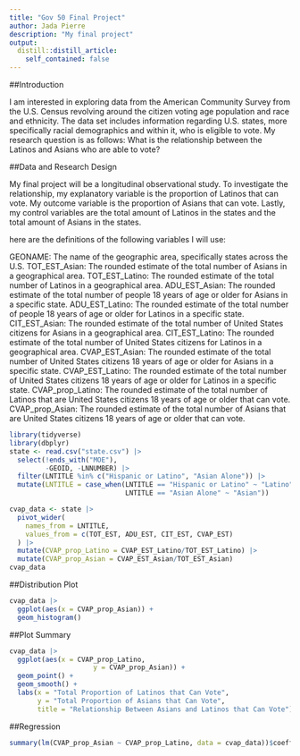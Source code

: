 ```yaml
---
title: "Gov 50 Final Project"
author: Jada Pierre
description: "My final project"
output:
  distill::distill_article:
    self_contained: false
---
```

##Introduction

I am interested in exploring data from the American Community Survey from the U.S. Census revolving around the citizen voting age population and race and ethnicity. The data set includes information regarding U.S. states, more specifically racial demographics and within it, who is eligible to vote. My research question is as follows: What is the relationship between the Latinos and Asians who are able to vote?

##Data and Research Design

My final project will be a longitudinal observational study. To investigate the relationship, my explanatory variable is the proportion of Latinos that can vote. My outcome variable is the proportion of Asians that can vote. Lastly, my control variables are the total amount of Latinos in the states and the total amount of Asians in the states.

here are the definitions of the following variables I will use:

GEONAME: The name of the geographic area, specifically states across the U.S.
TOT_EST_Asian: The rounded estimate of the total number of Asians in a geographical area.
TOT_EST_Latino: The rounded estimate of the total number of Latinos in a geographical area.
ADU_EST_Asian: The rounded estimate of the total number of people 18 years of age or older for Asians in a specific state.
ADU_EST_Latino: The rounded estimate of the total number of people 18 years of age or older for Latinos in a specific state.
CIT_EST_Asian: The rounded estimate of the total number of United States citizens for Asians in a geographical area.
CIT_EST_Latino: The rounded estimate of the total number of United States citizens for Latinos in a geographical area.
CVAP_EST_Asian: The rounded estimate of the total number of United States citizens 18 years of age or older for Asians in a specific state.
CVAP_EST_Latino: The rounded estimate of the total number of United States citizens 18 years of age or older for Latinos in a specific state.
CVAP_prop_Latino: The rounded estimate of the total number of Latinos that are United States citizens 18 years of age or older that can vote.
CVAP_prop_Asian: The rounded estimate of the total number of Asians that are United States citizens 18 years of age or older that can vote.

```r
library(tidyverse)
library(dbplyr)
state <- read.csv("state.csv") |>
  select(!ends_with("MOE"),
         -GEOID, -LNNUMBER) |>
  filter(LNTITLE %in% c("Hispanic or Latino", "Asian Alone")) |>
  mutate(LNTITLE = case_when(LNTITLE == "Hispanic or Latino" ~ "Latino",
                             LNTITLE == "Asian Alone" ~ "Asian"))
```

```r
cvap_data <- state |>
  pivot_wider(
    names_from = LNTITLE,
    values_from = c(TOT_EST, ADU_EST, CIT_EST, CVAP_EST)
  ) |>
  mutate(CVAP_prop_Latino = CVAP_EST_Latino/TOT_EST_Latino) |>
  mutate(CVAP_prop_Asian = CVAP_EST_Asian/TOT_EST_Asian)
cvap_data
```
##Distribution Plot

```r
cvap_data |>
  ggplot(aes(x = CVAP_prop_Asian)) +
  geom_histogram()
```
##Plot Summary

```r
cvap_data |>
  ggplot(aes(x = CVAP_prop_Latino,
                     y = CVAP_prop_Asian)) +
  geom_point() +
  geom_smooth() +
  labs(x = "Total Proportion of Latinos that Can Vote",
       y = "Total Proportion of Asians that Can Vote",
       title = "Relationship Between Asians and Latinos that Can Vote")
```

##Regression

```r
summary(lm(CVAP_prop_Asian ~ CVAP_prop_Latino, data = cvap_data))$coefficients
```
